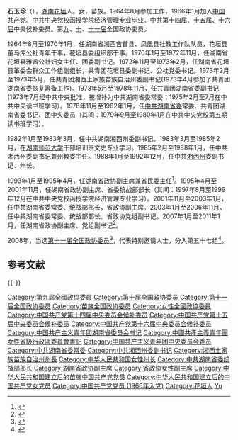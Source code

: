 '''石玉珍'''（{{bd|1947年|10月||catIdx=S}}），[[湖南|湖南]][[花垣|花垣]]人。女，苗族。1964年8月参加工作，1966年1月加入[[中国共产党|中国共产党]]。[[中共中央党校|中共中央党校]]函授学院经济管理专业毕业。中共[[中国共产党第十四届中央委员会候补委员列表|第十四届]]、[[中国共产党第十五届中央委员会候补委员列表|十五届]]、[[中国共产党第十六届中央委员会候补委员列表|十六届]]中央候补委员。第[[中国人民政治协商会议第九届全国委员会委员名单|九]]、[[中国人民政治协商会议第十届全国委员会委员名单|十]]、[[中国人民政治协商会议第十一届全国委员会委员名单|十一届]]全国政协委员。

1964年8月至1970年1月，任湖南省湘西吉首县、凤凰县社教工作队队员，花垣县董马库公社青年干事，花垣县委组织部干事。1970年1月至1972年11月，任湖南省花垣县雅酋公社妇女主任、团委副书记。1972年11月至1973年2月，任湖南省花垣县革委会群众工作组副组长，共青团花垣县委副书记、公社党委书记。1973年2月至1973年5月，任共青团湘西土家族苗族自治州委副书记(1973年4月参加了共青团湖南省委恢复筹备工作)。1973年5月至1978年11月，任共青团湖南省委副书记(1973年7月经中共中央批准，被增补为中共湖南省委常委；1975年2月至7月在中共中央读书班学习）。1978年11月至1982年1月，任[[中共湖南省委|中共湖南省委]]常委、共青团湖南省委书记、团中央委员（其间：1979年9月至1980年1月在中共中央党校第五期读书班学习）。

1982年1月至1983年3月，任中共湖南湘西州委副书记。1983年3月至1985年2月，在[[湖南师范大学|湖南师范大学]]干部培训班文史专业学习。1985年2月至1988年1月，任中共湘西州委副书记兼州教委主任。1988年1月至1992年12月，任中共[[湘西州|湘西州]]委副书记、州长。

1993年1月至1995年4月，任[[湖南省政协|湖南省政协]]副主席兼省民委主任<ref>{{Cite web |url=http://cn.chinagate.cn/politics/2008-01/24/content_9581304.htm |title=石玉珍简历 |accessdate=2010-08-10 |archive-date=2010-01-31 |archive-url=https://web.archive.org/web/20100131164646/http://cn.chinagate.cn/politics/2008-01/24/content_9581304.htm |dead-url=no }}</ref>。1995年4月至2001年11月，任湖南省政协副主席、省委统战部部长（其间：1997年8月至1999年12月在中共中央党校函授学院经济管理专业学习）。2001年11月至2003年1月，任中共湖南省委常委、统战部部长，省政协副主席。2003年1月至2006年11月，任中共湖南省委常委、统战部部长、省政协党组副书记。2007年1月至2011年1月，任湖南省政协副主席、党组副书记<ref>{{cite news|title=省政协十届四次会议召开第三次大会|url=http://www.hunanzx.gov.cn/zxhy/zxqthy/qthys/201309/t20130913_2784.html|accessdate=2015-09-13|newspaper=中国人民政治协商会议湖南省委员会}}{{dead link|date=2018年1月 |bot=InternetArchiveBot |fix-attempted=yes }}</ref>。

2008年，当选[[第十一届全国政协委员|第十一届全国政协委员]]<ref>{{cite news|title=第十一届全国政协委员名单|url=http://www.indaa.com.cn/zt/2009qglh/zxzs/200903/t20090303_127573.html|accessdate=2013-04-09|newspaper=新华社北京1月25日电 中国人民政治协商会议第十一届全国委员会委员名单(共2237人，2008年1月25日政协第十届全国委员会常务委员会第二十次会议通过)|date=2008年1月25日|deadurl=yes|archiveurl=https://web.archive.org/web/20130928014403/http://www.indaa.com.cn/zt/2009qglh/zxzs/200903/t20090303_127573.html|archivedate=2013年9月28日}}</ref>，代表特别邀请人士，分入第五十七组<ref>{{cite news|title=全国政协信息-石玉珍|url=http://www.cppcc.gov.cn/CMS/wylibary/showJcwyxtInfoWylibary.action?tabJcwyxt.guid=11W0020330&wytype=wjwy|accessdate=2013-04-09|newspaper=全国政协委员会|archive-date=2019-06-12|archive-url=https://web.archive.org/web/20190612084519/http://www.cppcc.gov.cn/CMS/wylibary/showJcwyxtInfoWylibary.action?tabJcwyxt.guid=11W0020330&wytype=wjwy|dead-url=no}}</ref>。

==参考文献==
{{reflist}}

{{-}}
{{start box}}
{{s-ppo|cpc}}
{{s-before|[[龙禹贤|龙禹贤]]}}
{{s-title|[[中共湖南省委|中共湖南省委]]统战部部长|1995年4月-2006年11月}} 
{{s-after|[[李微微|李微微]]}}
{{s-gov|prc}}
{{s-before|[[邓有志|邓有志]]}}
{{s-title|[[湖南省民族事务委员会|湖南省民族事务委员会]]主任|1993年1月-1995年4月}} 
{{s-after|[[石昌禄|石昌禄]]}}
{{s-before|[[吴运昌|吴运昌]]}}
{{s-title|[[湘西土家族苗族自治州|湘西土家族苗族自治州]]州长|1988年1月-1992年12月}} 
{{s-after|[[向世林|向世林]]}}
{{s-civ}}
{{s-before|[[刘玉娥|刘玉娥]]}}
{{s-title|[[中国共产主义青年团|中国共产主义青年团]]湖南省委书记|1978年12月—1982年1月}}
{{s-after|[[游碧竹|游碧竹]]}}
{{end box}}

{{中华人民共和国湘西州正职领导人}}
{{各省级行政区团委书记}}
{{DEFAULTSORT:shi yuzhen}}
[[Category:第九屆全國政協委員|Category:第九屆全國政協委員]]
[[Category:第十届全国政协委员|Category:第十届全国政协委员]]
[[Category:第十一届全国政协委员|Category:第十一届全国政协委员]]
[[Category:苗族全国政协委员|Category:苗族全国政协委员]]
[[Category:女性全國政協委員|Category:女性全國政協委員]]
[[Category:中国共产党第十四届中央委员会候补委员|Category:中国共产党第十四届中央委员会候补委员]]
[[Category:中国共产党第十五届中央委员会候补委员|Category:中国共产党第十五届中央委员会候补委员]]
[[Category:中国共产党第十六届中央委员会候补委员|Category:中国共产党第十六届中央委员会候补委员]]
[[Category:中国共产主义青年团湖南省委员会书记|Category:中国共产主义青年团湖南省委员会书记]]
[[Category:中國共產主義青年團女性省級行政區委員會書記|Category:中國共產主義青年團女性省級行政區委員會書記]]
[[Category:中国共产主义青年团中央委员会委员|Category:中国共产主义青年团中央委员会委员]]
[[Category:中共湖南省委常委|Category:中共湖南省委常委]]
[[Category:中共湘西州委副书记|Category:中共湘西州委副书记]]
[[Category:湘西土家族苗族自治州州長|Category:湘西土家族苗族自治州州長]]
[[Category:中华人民共和国女性州长|Category:中华人民共和国女性州长]]
[[Category:中共湖南省委统战部部长|Category:中共湖南省委统战部部长]]
[[Category:湖南省政协副主席|Category:湖南省政协副主席]]
[[Category:省政协女性副主席|Category:省政协女性副主席]]
[[Category:中华人民共和国建立后的苗族中国共产党党员|Category:中华人民共和国建立后的苗族中国共产党党员]]
[[Category:中华人民共和国建立后的中国共产党女党员|Category:中华人民共和国建立后的中国共产党女党员]]
[[Category:中国共产党党员_(1966年入党)|Category:中国共产党党员 (1966年入党)]]
[[Category:花垣人|Category:花垣人]]
[[Category:石姓|Yu]]